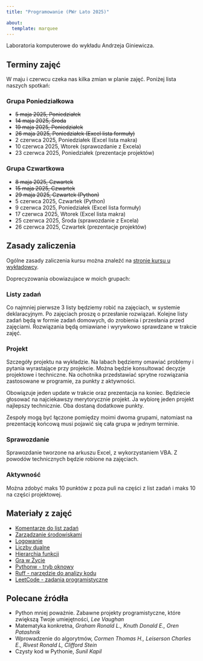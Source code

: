 ```yaml
---
title: "Programowanie (PWr Lato 2025)"

about:
  template: marquee
---
```



Laboratoria komputerowe do wykładu Andrzeja Giniewicza.


## Terminy zajęć

W maju i czerwcu czeka nas kilka zmian w planie zajęć. Poniżej lista naszych spotkań:

:::{.panel-tabset}

### Grupa Poniedziałkowa

- <del>5 maja 2025, Poniedziałek</del>
- <del>14 maja 2025, Środa</del>
- <del>19 maja 2025, Poniedziałek</del>
- <del>26 maja 2025, Poniedziałek (Excel lista formuły)</del>
- 2 czerwca 2025, Poniedziałek (Excel lista makra)
- 10 czerwca 2025, Wtorek (sprawozdanie z Excela)
- 23 czerwca 2025, Poniedziałek (prezentacje projektów)

### Grupa Czwartkowa

- <del>8 maja 2025, Czwartek</del>
- <del>15 maja 2025, Czwartek</del>
- <del>29 maja 2025, Czwartek (Python)</del>
- 5 czerwca 2025, Czwartek (Python)
- 9 czerwca 2025, Poniedziałek (Excel lista formuły)
- 17 czerwca 2025, Wtorek (Excel lista makra)
- 25 czerwca 2025, Środa (sprawozdanie z Excela)
- 26 czerwca 2025, Czwartek (prezentacje projektów)

:::

## Zasady zaliczenia

Ogólne zasady zaliczenia kursu można znaleźć na [stronie kursu u wykładowcy](https://alfa.im.pwr.edu.pl/~giniew/doku.php?id=rok2425:letni:prog).

Doprecyzowania obowiazujace w moich grupach:



:::{.panel-tabset}

### Listy zadań

Co najmniej pierwsze 3 listy będziemy robić na zajęciach, w systemie deklaracyjnym. Po zajęciach proszę o przesłanie rozwiązań. Kolejne listy zadań będą w formie zadań domowych, do zrobienia i przesłania przed zajęciami. Rozwiązania będą omiawiane i wyrywkowo sprawdzane w trakcie  zajęć.

### Projekt

Szczegóły projektu na wykładzie. Na labach będziemy omawiać problemy i pytania wyrastające przy projekcie. Można będzie konsultować decyzje projektowe i techniczne. Na ochotnika przedstawiać sprytne rozwiązania zastosowane w programie, za punkty z aktywności.

Obowiązuje jeden update w trakcie oraz prezentacja na koniec. Będziecie głosować na najciekawszy merytorycznie projekt. Ja wybiorę jeden projekt najlepszy technicznie. Oba dostaną dodatkowe punkty.

Zespoły mogą być łączone pomiędzy moimi dwoma grupami, natomiast na prezentację końcową musi pojawić się cała grupa w jednym terminie.

### Sprawozdanie

Sprawozdanie tworzone na arkuszu Excel, z wykorzystaniem VBA. Z powodów technicznych będzie robione na zajęciach.

### Aktywność

Można zdobyć maks 10 punktów z poza puli na części z list zadań i maks 10 na części projektowej.

:::

## Materiały z zajęć

- [Komentarze do list zadań](pwr-programming-2025-list-comments.qmd)
- [Zarządzanie środowiskami](pwr-programming-2025-env.qmd)
- [Logowanie](pwr-programming-2025-log.qmd)
- [Liczby dualne](pwr-programming-2025-dual.qmd)
- [Hierarchia funkcji](pwr-programming-2025-functions.qmd)
- [Gra w Życie](pwr-programming-2025-game-of-life.qmd)
- [Pythonw - tryb oknowy](pwr-programming-2025-pythonw.qmd)
- [Ruff - narzędzie do analizy kodu](pwr-programming-2025-ruff.qmd)
- [LeetCode - zadania programistyczne](pwr-programming-2025-leetcode.qmd)

## Polecane źródła

- Python mniej poważnie. Zabawne projekty programistyczne, które zwiększą Twoje umiejętności, *Lee Vaughan*
- Matematyka konkretna, *Graham Ronald L., Knuth Donald E., Oren Patashnik*
- Wprowadzenie do algorytmów, *Cormen Thomas H., Leiserson Charles E., Rivest Ronald L, Clifford Stein*
-  Czysty kod w Pythonie,  *Sunil Kapil*
